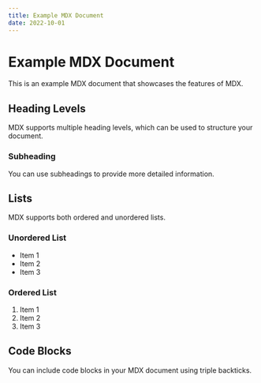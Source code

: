 ```yaml
---
title: Example MDX Document
date: 2022-10-01
---
```


# Example MDX Document

This is an example MDX document that showcases the features of MDX.

## Heading Levels

MDX supports multiple heading levels, which can be used to structure your document.

### Subheading

You can use subheadings to provide more detailed information.

## Lists

MDX supports both ordered and unordered lists.

### Unordered List

- Item 1
- Item 2
- Item 3

### Ordered List

1. Item 1
2. Item 2
3. Item 3

## Code Blocks

You can include code blocks in your MDX document using triple backticks.
